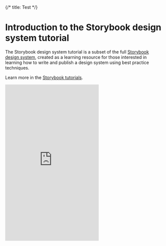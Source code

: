 {/*
title: Test
*/}

<Meta title="Test" />

# Introduction to the Storybook design system tutorial

The Storybook design system tutorial is a subset of the full [Storybook design system](https://github.com/storybookjs/design-system/), created as a learning resource for those interested in learning how to write and publish a design system using best practice techniques.
 
Learn more in the [Storybook tutorials](https://storybook.js.org/tutorials/).

<iframe
      src="https://shidoka-applications.netlify.app/?path=/story/components-button--button&full=1&shortcuts=false&singleStory=true"
      height="500"
      frameborder="0"
    ></iframe>
